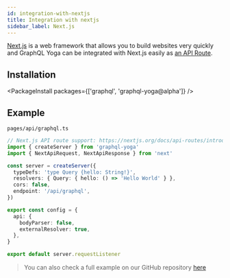 ```yaml
---
id: integration-with-nextjs
title: Integration with nextjs
sidebar_label: Next.js
---
```


[Next.js](https://nextjs.org/) is a web framework that allows you to build websites very quickly and GraphQL Yoga can be integrated with Next.js easily as [an API Route](https://nextjs.org/docs/api-routes/api-middlewares).

## Installation

<PackageInstall packages={['graphql', 'graphql-yoga@alpha']} />

## Example

`pages/api/graphql.ts`

```ts
// Next.js API route support: https://nextjs.org/docs/api-routes/introduction
import { createServer } from 'graphql-yoga'
import { NextApiRequest, NextApiResponse } from 'next'

const server = createServer({
  typeDefs: 'type Query {hello: String!}',
  resolvers: { Query: { hello: () => 'Hello World' } },
  cors: false,
  endpoint: '/api/graphql',
})

export const config = {
  api: {
    bodyParser: false,
    externalResolver: true,
  },
}

export default server.requestListener
```

> You can also check a full example on our GitHub repository [here](https://github.com/dotansimha/graphql-yoga/tree/master/examples/nextjs)
